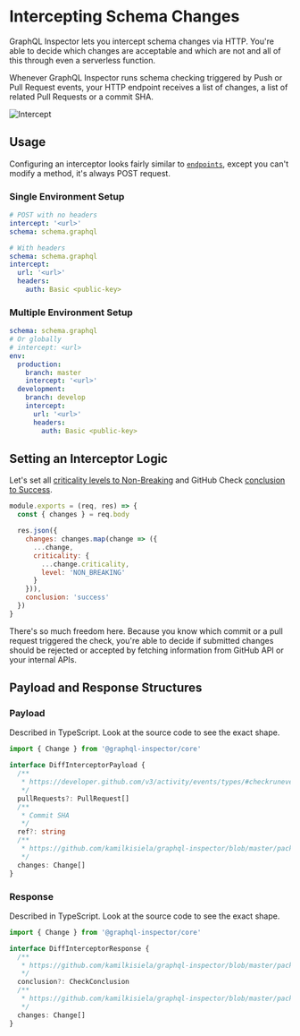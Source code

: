 # Intercepting Schema Changes

GraphQL Inspector lets you intercept schema changes via HTTP. You're able to decide which changes are acceptable and which are not and all of this through even a serverless function.

Whenever GraphQL Inspector runs schema checking triggered by Push or Pull Request events, your HTTP endpoint receives a list of changes, a list of related Pull Requests or a commit SHA.

![Intercept](../../../../public/assets/img/github/intercept.png)

## Usage

Configuring an interceptor looks fairly similar to [`endpoints`](endpoints), except you can't modify a method, it's always POST request.

### Single Environment Setup

```yaml
# POST with no headers
intercept: '<url>'
schema: schema.graphql

# With headers
schema: schema.graphql
intercept:
  url: '<url>'
  headers:
    auth: Basic <public-key>
```

### Multiple Environment Setup

```yaml
schema: schema.graphql
# Or globally
# intercept: <url>
env:
  production:
    branch: master
    intercept: '<url>'
  development:
    branch: develop
    intercept:
      url: '<url>'
      headers:
        auth: Basic <public-key>
```

## Setting an Interceptor Logic

Let's set all [criticality levels to Non-Breaking](https://github.com/kamilkisiela/graphql-inspector/blob/master/packages/core/src/diff/changes/change.ts#L67) and GitHub Check [conclusion to Success](https://github.com/kamilkisiela/graphql-inspector/blob/master/packages/github/src/types.ts#L33).

```js
module.exports = (req, res) => {
  const { changes } = req.body

  res.json({
    changes: changes.map(change => ({
      ...change,
      criticality: {
        ...change.criticality,
        level: 'NON_BREAKING'
      }
    })),
    conclusion: 'success'
  })
}
```

There's so much freedom here. Because you know which commit or a pull request triggered the check, you're able to decide if submitted changes should be rejected or accepted by fetching information from GitHub API or your internal APIs.

## Payload and Response Structures

### Payload

Described in TypeScript. Look at the source code to see the exact shape.

```ts
import { Change } from '@graphql-inspector/core'

interface DiffInterceptorPayload {
  /**
   * https://developer.github.com/v3/activity/events/types/#checkrunevent - see "pull_request"
   */
  pullRequests?: PullRequest[]
  /**
   * Commit SHA
   */
  ref?: string
  /**
   * https://github.com/kamilkisiela/graphql-inspector/blob/master/packages/core/src/diff/changes/change.ts#L76-L81
   */
  changes: Change[]
}
```

### Response

Described in TypeScript. Look at the source code to see the exact shape.

```ts
import { Change } from '@graphql-inspector/core'

interface DiffInterceptorResponse {
  /**
   * https://github.com/kamilkisiela/graphql-inspector/blob/master/packages/github/src/types.ts#L32-L36
   */
  conclusion?: CheckConclusion
  /**
   * https://github.com/kamilkisiela/graphql-inspector/blob/master/packages/core/src/diff/changes/change.ts#L76-L81
   */
  changes: Change[]
}
```
